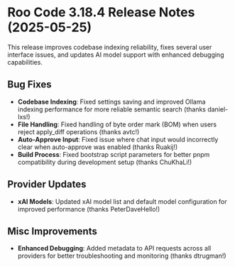 # Roo Code 3.18.4 Release Notes (2025-05-25)

This release improves codebase indexing reliability, fixes several user interface issues, and updates AI model support with enhanced debugging capabilities.

## Bug Fixes

*   **Codebase Indexing**: Fixed settings saving and improved Ollama indexing performance for more reliable semantic search (thanks daniel-lxs!)
*   **File Handling**: Fixed handling of byte order mark (BOM) when users reject apply_diff operations (thanks avtc!)
*   **Auto-Approve Input**: Fixed issue where chat input would incorrectly clear when auto-approve was enabled (thanks Ruakij!)
*   **Build Process**: Fixed bootstrap script parameters for better pnpm compatibility during development setup (thanks ChuKhaLi!)

## Provider Updates

*   **xAI Models**: Updated xAI model list and default model configuration for improved performance (thanks PeterDaveHello!)

## Misc Improvements

*   **Enhanced Debugging**: Added metadata to API requests across all providers for better troubleshooting and monitoring (thanks dtrugman!)